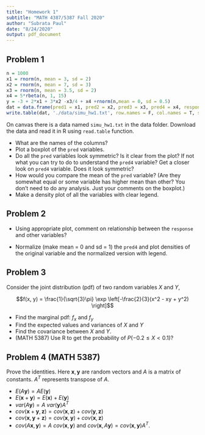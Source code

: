 ```yaml
---
title: "Homework 1"
subtitle: "MATH 4387/5387 Fall 2020"
author: "Subrata Paul"
date: "8/24/2020"
output: pdf_document
---
```



## Problem 1

```r
n = 1000
x1 = rnorm(n, mean = 3, sd = 2)
x2 = rnorm(n, mean = 7, sd = 3)
x3 = rnorm(n, mean = 3.5, sd = 2)
x4 = 5*rbeta(n, 1, 15)
y = -3 + 2*x1 + 3*x2 -x3/4 + x4 +rnorm(n,mean = 0, sd = 0.5)
dat = data.frame(pred1 = x1, pred2 = x2, pred3 = x3, pred4 = x4, response = y)
write.table(dat, './data/simu_hw1.txt', row.names = F, col.names = T, sep = '\t')
```

On canvas there is a data named `simu_hw1.txt` in the data folder. Download the data and read it in R using `read.table` function. 

* What are the names of the columns?
* Plot a boxplot of the `pred` variables. 
* Do all the `pred` variables look symmetric? Is it clear from the plot? If not what you can try to do to understand the `pred4` variable? Get a closer look on `pred4` variable. Does it look symmetric? 
* How would you compare the mean of the `pred` variable? (Are they somewhat equal or some variable has higher mean than other? You don't need to do any analysis. Just your comments on the boxplot.)
* Make a density plot of all the variables with clear legend. 


## Problem 2

* Using appropriate plot, comment on relationship between the `response` and other variables?

* Normalize (make mean = 0 and sd = 1) the `pred4` and plot densities of the original variable and the normalized version with legend. 

## Problem 3

Consider the joint distribution (pdf) of two random variables $X$ and $Y$, 

$$f(x, y) = \frac{1}{\sqrt{3}\pi} \exp \left[-\frac{2}{3}(x^2 - xy + y^2) \right]$$

* Find the marginal pdf: $f_x$ and $f_y$
* Find the expected values and variances of $X$ and $Y$
* Find the covariance between $X$ and $Y$. 
* (MATH 5387) Use R to get the probability of $P(-0.2\leq X<0.1)$?

## Problem 4 (MATH 5387)

Prove the identities. Here $\mathbf{x}, \mathbf{y}$ are random vectors and $A$ is a matrix of constants. $A^T$ represents transpose of $A$. 

-	$E(A\mathbf{y})=AE(\mathbf{y})$
-	$E(\mathbf{x}+\mathbf{y})=E(\mathbf{x})+E(\mathbf{y})$
-	$var(A\mathbf{y})=A\ var(\mathbf{y}) A^T$
-	$cov(\mathbf{x}+\mathbf{y},\mathbf{z})=cov(\mathbf{x},\mathbf{z})+cov(\mathbf{y},\mathbf{z})$
-	$cov(\mathbf{x},\mathbf{y}+\mathbf{z})=cov(\mathbf{x},\mathbf{y})+cov(\mathbf{x},\mathbf{z})$
-	$cov(A\mathbf{x},\mathbf{y})=A\ cov(\mathbf{x},\mathbf{y})\text{ and } cov(\mathbf{x},A\mathbf{y})=cov(\mathbf{x},\mathbf{y}) A^T.$


